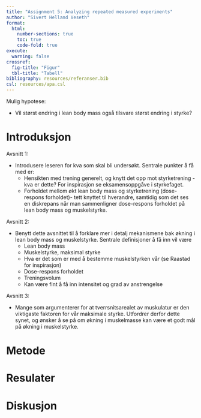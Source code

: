 ```yaml
---
title: "Assignment 5: Analyzing repeated measured experiments"
author: "Sivert Helland Veseth"
format: 
  html:
    number-sections: true
    toc: true
    code-fold: true
execute: 
  warning: false
crossref:
  fig-title: "Figur"
  tbl-title: "Tabell"
bibliography: resources/referanser.bib
csl: resources/apa.csl
---
```


Mulig hypotese:

-   Vil størst endring i lean body mass også tilsvare størst endring i styrke?

# Introduksjon

Avsnitt 1:

- Introdusere leseren for kva som skal bli undersøkt. Sentrale punkter å få med er:
  - Hensikten med trening generelt, og knytt det opp mot styrketrening - kva er dette? For inspirasjon se eksamensoppgåve     i styrkefaget.
  - Forholdet mellom økt lean body mass og styrketrening (dose-respons forholdet)- tett knyttet til hverandre, samtidig      som det ses en diskrepans når man sammenligner dose-respons forholdet på lean body mass og muskelstyrke. 

Avsnitt 2:

- Benytt dette avsnittet til å forklare mer i detalj mekanismene bak økning i lean body mass og muskelstyrke. Sentrale definisjoner å få inn vil være
  - Lean body mass
  - Muskelstyrke, maksimal styrke
  - Hva er det som er med å bestemme muskelstyrken vår (se Raastad for inspirasjon)
  - Dose-respons forholdet
  - Treningsvolum
  - Kan være fint å få inn intensitet og grad av anstrengelse

Avsnitt 3:

- Mange som argumenterer for at tverrsnitsarealet av muskulatur er den viktigaste faktoren for vår maksimale styrke. Utfordrer derfor dette synet, og ønsker å se på om økning i muskelmasse kan være et godt mål på økning i muskelstyrke.
  
# Metode

# Resulater

# Diskusjon


